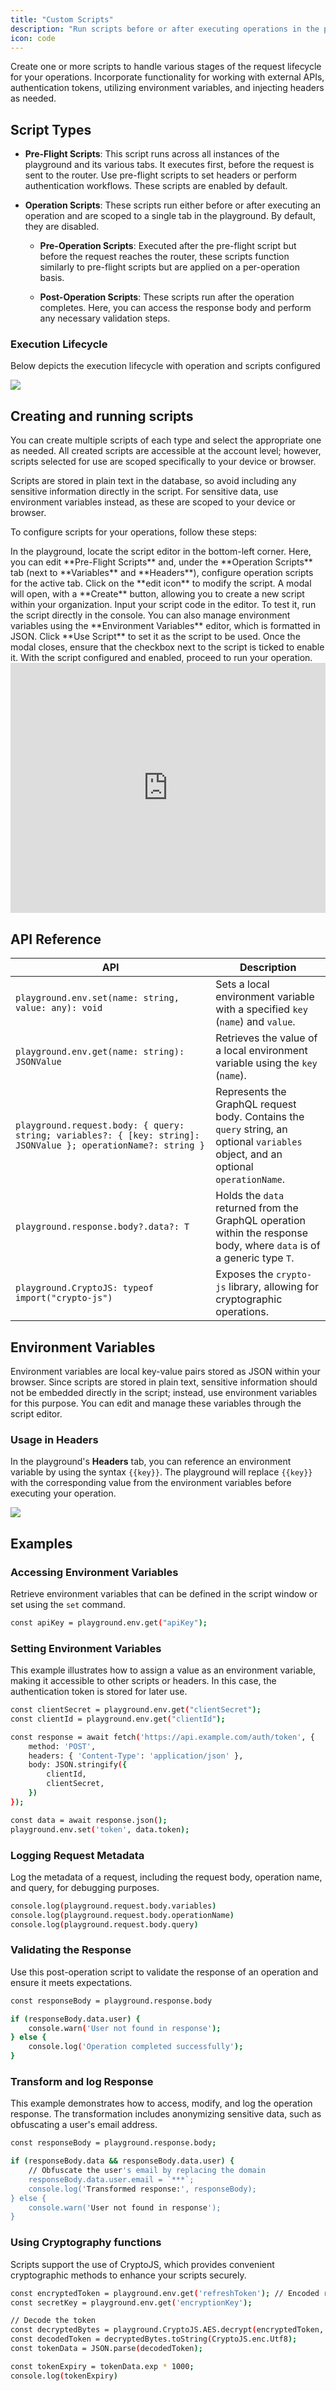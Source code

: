 ```yaml
---
title: "Custom Scripts"
description: "Run scripts before or after executing operations in the playground for authentication, validation and other workflows"
icon: code
---
```


Create one or more scripts to handle various stages of the request lifecycle for your operations. Incorporate functionality for working with external APIs, authentication tokens, utilizing environment variables, and injecting headers as needed.

## Script Types

- **Pre-Flight Scripts**: This script runs across all instances of the playground and its various tabs. It executes first, before the request is sent to the router. Use pre-flight scripts to set headers or perform authentication workflows. These scripts are enabled by default.

- **Operation Scripts**: These scripts run either before or after executing an operation and are scoped to a single tab in the playground. By default, they are disabled.

  - **Pre-Operation Scripts**: Executed after the pre-flight script but before the request reaches the router, these scripts function similarly to pre-flight scripts but are applied on a per-operation basis.

  - **Post-Operation Scripts**: These scripts run after the operation completes. Here, you can access the response body and perform any necessary validation steps.

### Execution Lifecycle

Below depicts the execution lifecycle with operation and scripts configured

<Frame caption="Pre-flight > Pre-Operation > Execute Operation > Post-Operation">
  <img src="/images/studio/image-17.png" />
</Frame>

## Creating and running scripts

You can create multiple scripts of each type and select the appropriate one as needed. All created scripts are accessible at the account level; however, scripts selected for use are scoped specifically to your device or browser.

<Note>
  Scripts are stored in plain text in the database, so avoid including any
  sensitive information directly in the script. For sensitive data, use
  environment variables instead, as these are scoped to your device or browser.
</Note>

To configure scripts for your operations, follow these steps:

<Steps>
  <Step title="Navigate to the Script Editor">
    In the playground, locate the script editor in the bottom-left corner. Here,
    you can edit **Pre-Flight Scripts** and, under the **Operation Scripts** tab
    (next to **Variables** and **Headers**), configure operation scripts for the
    active tab.
  </Step>
  <Step title="Edit or Create a Script">
    Click on the **edit icon** to modify the script. A modal will open, with a
    **Create** button, allowing you to create a new script within your
    organization.
  </Step>
  <Step title="Enter and Test the Script">
    Input your script code in the editor. To test it, run the script directly in
    the console. You can also manage environment variables using the
    **Environment Variables** editor, which is formatted in JSON.
  </Step>
  <Step title="Set the Script for Use">
    Click **Use Script** to set it as the script to be used.
  </Step>
  <Step title="Enable the Script">
    Once the modal closes, ensure that the checkbox next to the script is ticked
    to enable it.
  </Step>
  <Step title="Run Your Operation">
    With the script configured and enabled, proceed to run your operation.
  </Step>
</Steps>

<Frame>
  <iframe
    width="100%"
    height="400"
    src="https://www.youtube.com/embed/RmJDTkAfrKo"
    title="Creating Custom Scripts"
    frameborder="0"
    allow="accelerometer; autoplay; clipboard-write; encrypted-media; gyroscope; picture-in-picture; web-share"
    referrerpolicy="strict-origin-when-cross-origin"
    allowfullscreen
  ></iframe>
</Frame>

## API Reference

| API                                                                                                            | Description                                                                                                                        |
| -------------------------------------------------------------------------------------------------------------- | ---------------------------------------------------------------------------------------------------------------------------------- |
| `playground.env.set(name: string, value: any): void`                                                           | Sets a local environment variable with a specified `key` (`name`) and `value`.                                                     |
| `playground.env.get(name: string): JSONValue`                                                                  | Retrieves the value of a local environment variable using the `key` (`name`).                                                      |
| `playground.request.body: { query: string; variables?: { [key: string]: JSONValue }; operationName?: string }` | Represents the GraphQL request body. Contains the `query` string, an optional `variables` object, and an optional `operationName`. |
| `playground.response.body?.data?: T`                                                                           | Holds the `data` returned from the GraphQL operation within the response body, where `data` is of a generic type `T`.              |
| `playground.CryptoJS: typeof import("crypto-js")`                                                              | Exposes the `crypto-js` library, allowing for cryptographic operations.                                                            |

## Environment Variables

Environment variables are local key-value pairs stored as JSON within your browser. Since scripts are stored in plain text, sensitive information should not be embedded directly in the script; instead, use environment variables for this purpose. You can edit and manage these variables through the script editor.

### Usage in Headers

In the playground's **Headers** tab, you can reference an environment variable by using the syntax `{{key}}`. The playground will replace `{{key}}` with the corresponding value from the environment variables before executing your operation.

<Frame>
  <img src="/images/studio/image-18.png" />
</Frame>

## Examples

### Accessing Environment Variables

Retrieve environment variables that can be defined in the script window or set using the `set` command.

```bash
const apiKey = playground.env.get("apiKey");
```

### Setting Environment Variables

This example illustrates how to assign a value as an environment variable, making it accessible to other scripts or headers. In this case, the authentication token is stored for later use.

```bash
const clientSecret = playground.env.get("clientSecret");
const clientId = playground.env.get("clientId");

const response = await fetch('https://api.example.com/auth/token', {
    method: 'POST',
    headers: { 'Content-Type': 'application/json' },
    body: JSON.stringify({
        clientId,
        clientSecret,
    })
});

const data = await response.json();
playground.env.set('token', data.token);
```

### Logging Request Metadata

Log the metadata of a request, including the request body, operation name, and query, for debugging purposes.

```bash
console.log(playground.request.body.variables)
console.log(playground.request.body.operationName)
console.log(playground.request.body.query)
```

### Validating the Response

Use this post-operation script to validate the response of an operation and ensure it meets expectations.

```bash
const responseBody = playground.response.body

if (responseBody.data.user) {
    console.warn('User not found in response');
} else {
    console.log('Operation completed successfully');
}
```

### Transform and log Response

This example demonstrates how to access, modify, and log the operation response. The transformation includes anonymizing sensitive data, such as obfuscating a user's email address.

```bash
const responseBody = playground.response.body;

if (responseBody.data && responseBody.data.user) {
    // Obfuscate the user's email by replacing the domain
    responseBody.data.user.email = `***`;
    console.log('Transformed response:', responseBody);
} else {
    console.warn('User not found in response');
}
```

### Using Cryptography functions

Scripts support the use of CryptoJS, which provides convenient cryptographic methods to enhance your scripts securely.

```bash
const encryptedToken = playground.env.get('refreshToken'); // Encoded refresh token
const secretKey = playground.env.get('encryptionKey');

// Decode the token
const decryptedBytes = playground.CryptoJS.AES.decrypt(encryptedToken, secretKey);
const decodedToken = decryptedBytes.toString(CryptoJS.enc.Utf8);
const tokenData = JSON.parse(decodedToken);

const tokenExpiry = tokenData.exp * 1000;
console.log(tokenExpiry)
```
